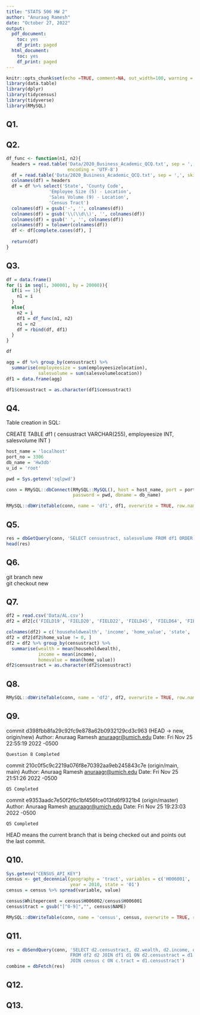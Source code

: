 ```yaml
---
title: "STATS 506 HW 2"
author: "Anuraag Ramesh"
date: "October 27, 2022"
output:
  pdf_document:
    toc: yes
    df_print: paged
  html_document:
    toc: yes
    df_print: paged
---
```


```r
knitr::opts_chunk$set(echo =TRUE, comment=NA, out_width=100, warning = FALSE)
library(data.table)
library(dplyr)
library(tidycensus)
library(tidyverse)
library(RMySQL)
```

## Q1. 


## Q2. 

```r
df_func <- function(n1, n2){
  headers = read.table('Data/2020_Business_Academic_QCQ.txt', sep = ',', nrows = 1,
                       encoding = 'UTF-8')
  df = read.table('Data/2020_Business_Academic_QCQ.txt', sep = ',', skip = n1, nrows = n2 - n1, fileEncoding="latin1")
  colnames(df) = headers
  df = df %>% select('State', 'County Code', 
                'Employee Size (5) - Location', 
                'Sales Volume (9) - Location', 
                'Census Tract')
  colnames(df) = gsub('-', '', colnames(df))
  colnames(df) = gsub('\\(\\d\\)', '', colnames(df))
  colnames(df) = gsub(' ', '', colnames(df))
  colnames(df) = tolower(colnames(df))
  df <- df[complete.cases(df), ]
  
  return(df)
}

```

## Q3. 

```r
df = data.frame()
for (i in seq(1, 300001, by = 20000)){
  if(i == 1){
    n1 = i
  }
  else{
    n2 = i
    df1 = df_func(n1, n2)
    n1 = n2
    df = rbind(df, df1)
  }
}

df
```

```r
agg = df %>% group_by(censustract) %>%
  summarise(employeesize = sum(employeesizelocation),
            salesvolume = sum(salesvolumelocation))
df1 = data.frame(agg)

df1$censustract = as.character(df1$censustract)
```


## Q4. 

Table creation in SQL:

CREATE TABLE df1 (
	censustract VARCHAR(255),
	employeesize INT,
	salesvolume INT
)

```r
host_name = 'localhost'
port_no = 3306
db_name = 'Hw3db'
u_id = 'root'

pwd = Sys.getenv('sqlpwd')

conn = RMySQL::dbConnect(RMySQL::MySQL(), host = host_name, port = port_no, user = u_id,
                         password = pwd, dbname = db_name)

RMySQL::dbWriteTable(conn, name = 'df1', df1, overwrite = TRUE, row.names = FALSE)
```

## Q5. 

```r
res = dbGetQuery(conn, 'SELECT censustract, salesvolume FROM df1 ORDER BY salesvolume DESC LIMIT 10')
head(res)
```

## Q6. 

git branch new  
git checkout new

## Q7. 

```r
df2 = read.csv('Data/AL.csv')
df2 = df2[c('FIELD19', 'FIELD20', 'FIELD22', 'FIELD45', 'FIELD64', 'FIELD65')]

colnames(df2) = c('householdwealth', 'income', 'home_value', 'state', 'countycode', 'censustract')
df2 = df2[df2$home_value != 0, ]
df2 = df2 %>% group_by(censustract) %>%
  summarise(wealth = mean(householdwealth),
            income = mean(income),
            homevalue = mean(home_value))
df2$censustract = as.character(df2$censustract)
```

## Q8. 

```r
RMySQL::dbWriteTable(conn, name = 'df2', df2, overwrite = TRUE, row.names = FALSE)
```

## Q9. 

commit d398fbb8fa29c92fc9e878a62b0932129cd3c963 (HEAD -> new, origin/new)
Author: Anuraag Ramesh <anuraagr@umich.edu>
Date:   Fri Nov 25 22:55:19 2022 -0500

    Question 8 Completed

commit 210c0f5c9c2219a076f8e70392aa9eb245843c7e (origin/main, main)
Author: Anuraag Ramesh <anuraagr@umich.edu>
Date:   Fri Nov 25 21:51:26 2022 -0500

    Q5 Completed

commit e9353aadc7e50f2f6c1bf456fce013fd6f9321b4 (origin/master)
Author: Anuraag Ramesh <anuraagr@umich.edu>
Date:   Fri Nov 25 19:23:03 2022 -0500

    Q5 Completed
    
HEAD means the current branch that is being checked out and points out the last commit.  

## Q10. 

```r
Sys.getenv("CENSUS_API_KEY")
census <- get_decennial(geography = 'tract', variables = c('H006001', 'H006002', 'H006003', 'H006004', 'H006005', 'H006006'), 
                        year = 2010, state = '01')
census = census %>% spread(variable, value)

census$Whitepercent = census$H006002/census$H006001
census$tract = gsub("[^0-9]","", census$NAME)

RMySQL::dbWriteTable(conn, name = 'census', census, overwrite = TRUE, row.names = FALSE)
```

## Q11. 

```r
res = dbSendQuery(conn, 'SELECT d2.censustract, d2.wealth, d2.income, d2.homevalue, d1.employeesize, d1.salesvolume, c.Whitepercent
                        FROM df2 d2 JOIN df1 d1 ON d2.censustract = d1.censustract
                        JOIN census c ON c.tract = d1.censustract')
combine = dbFetch(res)
```

## Q12. 



## Q13. 

```r

```
